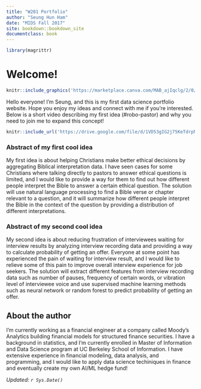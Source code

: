 ```yaml
---
title: "W201 Portfolio"
author: "Seung Hun Ham"
date: "MIDS Fall 2017"
site: bookdown::bookdown_site
documentclass: book
---
```


<!-- This won't be displayed but it will initialize your R session. Add any R libraries you need here. -->
```r
library(magrittr)
```


# Welcome! {-}

<!-- You can include images saved within your repo... -->
```r
knitr::include_graphics('https://marketplace.canva.com/MAB_ajIqclg/2/0/thumbnail_large/canva-hello-world-creative-instagram-post-MAB_ajIqclg.jpg')
```
Hello everyone! I'm Seung, and this is my first data science portfolio website. Hope you enjoy my ideas and connect with me if you're interested. Below is a short video describing my first idea (#robo-pastor) and why you need to join me to expand this concept!

<!-- Below this line is just examples of how you can embed video from Google Drive. First you have to enable sharing, then just get the object ID which is that long string between d/ and /preview and will also be appended to any sharing link you generate for your video. -->
<p>
```r
knitr::include_url('https://drive.google.com/file/d/1VD53gIG2j75KeTdrpNuL0A3joG-LjiOd/preview')  
```

### Abstract of my first cool idea {-}

My first idea is about helping Christians make better ethical decisions by aggregating Biblical interpretation data. I have seen cases for some Christians where talking directly to pastors to answer ethical questions is limited, and I would like to provide a way for them  to find out how different people interpret the Bible to answer a certain ethical question. The solution will use natural language processing to find a Bible verse or chapter relevant to a question, and it will summarize how different people interpret the Bible in the context of the question by providing a distribution of different interpretations.

### Abstract of my second cool idea {-}

My second idea is about reducing frustration of interviewees waiting for interview results by analyzing interview recording data and providing a way to calculate probability of getting an offer. Everyone at some point has experienced the pain of waiting for interview result, and I would like to relieve some of this pain to improve overall interview experience for job seekers. The solution will extract different features from interview recording data such as number of pauses, frequency of certain words, or vibration level of interviewee voice and use supervised machine learning methods such as neural network or random forest to predict probability of getting an offer.

## About the author {-}

I'm currently working as a financial engineer at a company called Moody's Analytics building financial models for structured finance securities. I have a background in statistics, and I'm currently enrolled in Master of Information and Data Science program at UC Berkeley School of Information. I have extensive experience in financial modeling, data analysis, and programming, and I would like to apply data science techiniques in finance and eventually create my own AI/ML hedge fund!

*Updated: `r Sys.Date()`*
